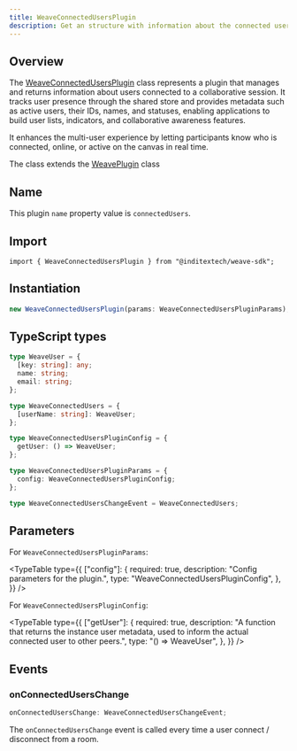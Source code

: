 ```yaml
---
title: WeaveConnectedUsersPlugin
description: Get an structure with information about the connected users
---
```



## Overview

The [WeaveConnectedUsersPlugin](https://github.com/InditexTech/weavejs/blob/main/code/packages/sdk/src/plugins/connected-users/connected-users.ts)
class represents a plugin that manages and returns information about users connected to a collaborative
session. It tracks user presence through the shared store and provides metadata such as active users,
their IDs, names, and statuses, enabling applications to build user lists, indicators, and collaborative
awareness features.

It enhances the multi-user experience by letting participants know who is connected, online, or active on
the canvas in real time.

The class extends the [WeavePlugin](/docs/sdk/api-reference/plugins/plugin) class

## Name

This plugin `name` property value is `connectedUsers`.

## Import

```shell
import { WeaveConnectedUsersPlugin } from "@inditextech/weave-sdk";
```

## Instantiation

```ts
new WeaveConnectedUsersPlugin(params: WeaveConnectedUsersPluginParams);
```

## TypeScript types

```ts
type WeaveUser = {
  [key: string]: any;
  name: string;
  email: string;
};

type WeaveConnectedUsers = {
  [userName: string]: WeaveUser;
};

type WeaveConnectedUsersPluginConfig = {
  getUser: () => WeaveUser;
};

type WeaveConnectedUsersPluginParams = {
  config: WeaveConnectedUsersPluginConfig;
};

type WeaveConnectedUsersChangeEvent = WeaveConnectedUsers;
```

## Parameters

For `WeaveConnectedUsersPluginParams`:

<TypeTable
  type={{
    ["config"]: {
      required: true,
      description: "Config parameters for the plugin.",
      type: "WeaveConnectedUsersPluginConfig",
    },
  }}
/>

For `WeaveConnectedUsersPluginConfig`:

<TypeTable
  type={{
    ["getUser"]: {
      required: true,
      description:
        "A function that returns the instance user metadata, used to inform the actual connected user to other peers.",
      type: "() => WeaveUser",
    },
  }}
/>

## Events

### onConnectedUsersChange

```ts
onConnectedUsersChange: WeaveConnectedUsersChangeEvent;
```

The `onConnectedUsersChange` event is called every time a user connect / disconnect from a room.
